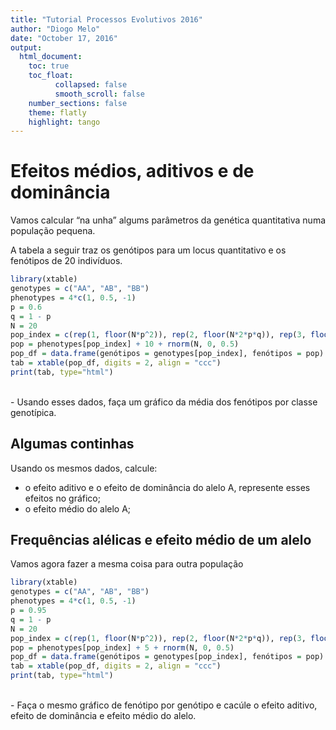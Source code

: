 ```yaml
---
title: "Tutorial Processos Evolutivos 2016"
author: "Diogo Melo"
date: "October 17, 2016"
output:
  html_document:
    toc: true
    toc_float:           
          collapsed: false
          smooth_scroll: false
    number_sections: false
    theme: flatly
    highlight: tango
---
```

 <style>
   th,td{
     padding:2px 5px 2px 5px;
   }
 </style>
 
# Efeitos médios, aditivos e de dominância

Vamos calcular "na unha" algums parâmetros da genética quantitativa numa população pequena. 

A tabela a seguir traz os genótipos para um locus quantitativo e os fenótipos de 20 indivíduos.

```r
library(xtable)
genotypes = c("AA", "AB", "BB")
phenotypes = 4*c(1, 0.5, -1)
p = 0.6
q = 1 - p
N = 20
pop_index = c(rep(1, floor(N*p^2)), rep(2, floor(N*2*p*q)), rep(3, floor(N*q^2)+1))
pop = phenotypes[pop_index] + 10 + rnorm(N, 0, 0.5)
pop_df = data.frame(genótipos = genotypes[pop_index], fenótipos = pop)
tab = xtable(pop_df, digits = 2, align = "ccc")
print(tab, type="html")
```
<br>
- Usando esses dados, faça um gráfico da média dos fenótipos por classe genotípica.

## Algumas continhas

Usando os mesmos dados, calcule:

- o efeito aditivo e o efeito de dominância do alelo A, represente esses efeitos no gráfico;
- o efeito médio do alelo A;

## Frequências alélicas e efeito médio de um alelo

Vamos agora fazer a mesma coisa para outra população

```r
library(xtable)
genotypes = c("AA", "AB", "BB")
phenotypes = 4*c(1, 0.5, -1)
p = 0.95
q = 1 - p
N = 20
pop_index = c(rep(1, floor(N*p^2)), rep(2, floor(N*2*p*q)), rep(3, floor(N*q^2)+1))
pop = phenotypes[pop_index] + 5 + rnorm(N, 0, 0.5)
pop_df = data.frame(genótipos = genotypes[pop_index], fenótipos = pop)
tab = xtable(pop_df, digits = 2, align = "ccc")
print(tab, type="html")
```
<br>
- Faça o mesmo gráfico de fenótipo por genótipo e cacúle o efeito aditivo, efeito de dominância e efeito médio do alelo.